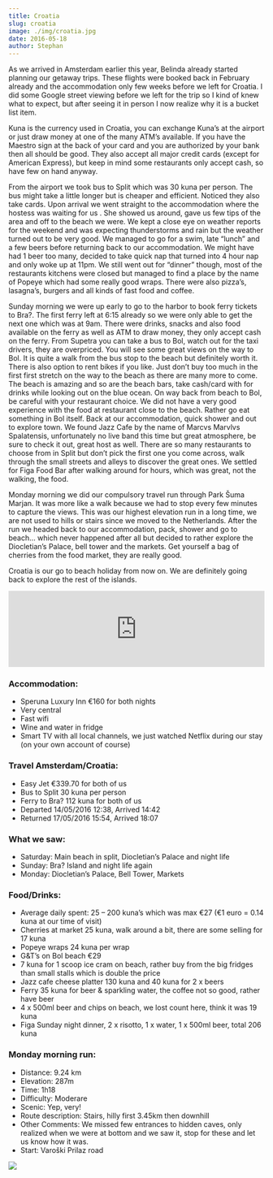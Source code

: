 ```yaml
---
title: Croatia
slug: croatia
image: ./img/croatia.jpg
date: 2016-05-18
author: Stephan
---
```


As we arrived in Amsterdam earlier this year, Belinda already started planning our getaway trips. These flights were booked back in February already and the accommodation only few weeks before we left for Croatia. I did some Google street viewing before we left for the trip so I kind of knew what to expect, but after seeing it in person I now realize why it is a bucket list item.

Kuna is the currency used in Croatia, you can exchange Kuna’s at the airport or just draw money at one of the many ATM’s available. If you have the Maestro sign at the back of your card and you are authorized by your bank then all should be good. They also accept all major credit cards (except for American Express), but keep in mind some restaurants only accept cash, so have few on hand anyway.

From the airport we took bus to Split which was 30 kuna per person. The bus might take a little longer but is cheaper and efficient. Noticed they also take cards. Upon arrival we went straight to the accommodation where the hostess was waiting for us . She showed us around, gave us few tips of the area and off to the beach we were. We kept a close eye on weather reports for the weekend and was expecting thunderstorms and rain but the weather turned out to be very good. We managed to go for a swim, late “lunch” and a few beers before returning back to our accommodation. We might have had 1 beer too many, decided to take quick nap that turned into 4 hour nap and only woke up at 11pm. We still went out for “dinner” though, most of the restaurants kitchens were closed but managed to find a place by the name of Popeye which had some really good wraps. There were also pizza’s, lasagna’s, burgers and all kinds of fast food and coffee.

Sunday morning we were up early to go to the harbor to book ferry tickets to Bra?. The first ferry left at 6:15 already so we were only able to get the next one which was at 9am. There were drinks, snacks and also food available on the ferry as well as ATM to draw money, they only accept cash on the ferry. From Supetra you can take a bus to Bol, watch out for the taxi drivers, they are overpriced. You will see some great views on the way to Bol. It is quite a walk from the bus stop to the beach but definitely worth it. There is also option to rent bikes if you like. Just don’t buy too much in the first first stretch on the way to the beach as there are many more to come. The beach is amazing and so are the beach bars, take cash/card with for drinks while looking out on the blue ocean. On way back from beach to Bol, be careful with your restaurant choice. We did not have a very good experience with the food at restaurant close to the beach. Rather go eat something in Bol itself. Back at our accommodation, quick shower and out to explore town. We found Jazz Cafe by the name of Marcvs Marvlvs Spalatensis, unfortunately no live band this time but great atmosphere, be sure to check it out, great host as well. There are so many restaurants to choose from in Split but don’t pick the first one you come across, walk through the small streets and alleys to discover the great ones. We settled for Figa Food Bar after walking around for hours, which was great, not the walking, the food.

Monday morning we did our compulsory travel run through Park Šuma Marjan. It was more like a walk because we had to stop every few minutes to capture the views. This was our highest elevation run in a long time, we are not used to hills or stairs since we moved to the Netherlands. After the run we headed back to our accommodation, pack, shower and go to beach… which never happened after all but decided to rather explore the Diocletian’s Palace, bell tower and the markets. Get yourself a bag of cherries from the food market, they are really good.

Croatia is our go to beach holiday from now on. We are definitely going back to explore the rest of the islands.

<div className="post-video">
  <iframe
    width="100%"
    height="auto"
    src="https://www.youtube.com/embed/nYDeryOMju0"
    frameborder="0"
    allow="accelerometer; autoplay; encrypted-media; gyroscope; picture-in-picture"
    allowfullscreen
  ></iframe>
</div>

### Accommodation:

- Speruna Luxury Inn €160 for both nights
- Very central
- Fast wifi
- Wine and water in fridge
- Smart TV with all local channels, we just watched Netflix during our stay (on your own account of course)

### Travel Amsterdam/Croatia:

- Easy Jet €339.70 for both of us
- Bus to Split 30 kuna per person
- Ferry to Bra? 112 kuna for both of us
- Departed 14/05/2016 12:38, Arrived 14:42
- Returned 17/05/2016 15:54, Arrived 18:07

### What we saw:

- Saturday: Main beach in split, Diocletian’s Palace and night life
- Sunday: Bra? Island and night life again
- Monday: Diocletian’s Palace, Bell Tower, Markets

### Food/Drinks:

- Average daily spent: 25 – 200 kuna’s which was max €27 (€1 euro = 0.14 kuna at our time of visit)
- Cherries at market 25 kuna, walk around a bit, there are some selling for 17 kuna
- Popeye wraps 24 kuna per wrap
- G&T’s on Bol beach €29
- 7 kuna for 1 scoop ice cram on beach, rather buy from the big fridges than small stalls which is double the price
- Jazz cafe cheese platter 130 kuna and 40 kuna for 2 x beers
- Ferry 35 kuna for beer & sparkling water, the coffee not so good, rather have beer
- 4 x 500ml beer and chips on beach, we lost count here, think it was 19 kuna
- Figa Sunday night dinner, 2 x risotto, 1 x water, 1 x 500ml beer, total 206 kuna

### Monday morning run:

- Distance: 9.24 km
- Elevation: 287m
- Time: 1h18
- Difficulty: Moderare
- Scenic: Yep, very!
- Route description: Stairs, hilly first 3.45km then downhill
- Other Comments: We missed few entrances to hidden caves, only realized when we were at bottom and we saw it, stop for these and let us know how it was.
- Start: Varoški Prilaz road

<div className="post-image">

![](./img/route.png)

</div>
